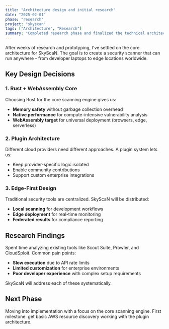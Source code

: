 ```yaml
---
title: "Architecture design and initial research"
date: "2025-02-01"
phase: "research"
project: "skyscan"
tags: ["Architecture", "Research"]
summary: "Completed research phase and finalized the technical architecture for edge-native security scanning."
---
```


After weeks of research and prototyping, I've settled on the core architecture for SkyScaN. The goal is to create a security scanner that can run anywhere - from developer laptops to edge locations worldwide.

## Key Design Decisions

### 1. Rust + WebAssembly Core

Choosing Rust for the core scanning engine gives us:
- **Memory safety** without garbage collection overhead
- **Native performance** for compute-intensive vulnerability analysis
- **WebAssembly target** for universal deployment (browsers, edge, serverless)

### 2. Plugin Architecture

Different cloud providers need different approaches. A plugin system lets us:
- Keep provider-specific logic isolated
- Enable community contributions
- Support custom enterprise integrations

### 3. Edge-First Design

Traditional security tools are centralized. SkyScaN will be distributed:
- **Local scanning** for development workflows
- **Edge deployment** for real-time monitoring
- **Federated results** for compliance reporting

## Research Findings

Spent time analyzing existing tools like Scout Suite, Prowler, and CloudSploit. Common pain points:
- **Slow execution** due to API rate limits
- **Limited customization** for enterprise environments  
- **Poor developer experience** with complex setup requirements

SkyScaN will address each of these systematically.

## Next Phase

Moving into implementation with a focus on the core scanning engine. First milestone: get basic AWS resource discovery working with the plugin architecture.